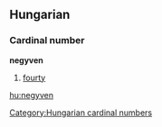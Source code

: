==Hungarian==
===Cardinal number===
'''negyven'''
# [[fourty]]

[[Category:Hungarian cardinal numbers]]
[[hu:negyven]]